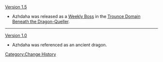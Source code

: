 [[Version 1.5]]
* Azhdaha was released as a [[Weekly Boss]] in the [[Trounce Domain]] [[Beneath the Dragon-Queller]].
----
[[Version 1.0]]
* Azhdaha was referenced as an ancient dragon.
<noinclude>[[Category:Change History]]</noinclude>